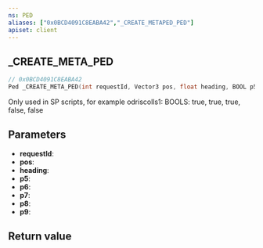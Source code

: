 ```yaml
---
ns: PED
aliases: ["0x0BCD4091C8EABA42","_CREATE_METAPED_PED"]
apiset: client
---
```

## _CREATE_META_PED

```c
// 0x0BCD4091C8EABA42
Ped _CREATE_META_PED(int requestId, Vector3 pos, float heading, BOOL p5, BOOL p6, BOOL p7, BOOL p8, BOOL p9);
```

Only used in SP scripts, for example odriscolls1: BOOLS: true, true, true, false, false

## Parameters
* **requestId**:
* **pos**:
* **heading**:
* **p5**:
* **p6**:
* **p7**:
* **p8**:
* **p9**:

## Return value